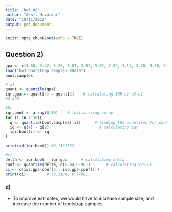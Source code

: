 ---
title: 'hw3 #2'
author: "Akhil Havaldar"
date: "10/11/2022"
output: pdf_document
---

```{r setup, include=FALSE}
knitr::opts_chunk$set(echo = TRUE)
```
## Question 2)
```{r}
gpa <- c(3.68, 3.42, 3.23, 3.87, 3.91, 3.67, 2.89, 3.14, 3.70, 3.56, 3.49, 3.02, 3.16, 3.76, 3.41)
load("hw3_bootstrap_samples.RData")
boot.samples

# a) 
quant <- quantile(gpa)
iqr.gpa <- quant[4] - quant[2]    # calculating IQR by q3-q1
#0.495 

#b) 
iqr.boot <- array(0,50)    # initializing array
for (i in 1:50){
  q <- quantile(boot.samples[,i])      # finding the quantiles for each boot sample
  iq <- q[4] - q[2]                      # calculating iqr
  iqr.boot[i] <- iq                      
}

print(sd(iqr.boot)) #0.1367592

#c) 
delta <- iqr.boot - iqr.gpa      # calculating delta
conf <- quantile(delta, c(0.04,0.96))       # calculating 92% CI
ci <- c(iqr.gpa-conf[2], iqr.gpa-conf[1])
print(ci)         # (0.3184, 0.7706)

```
### d) 
- To improve estimates, we would have to increase sample size, and increase the number of bootstrap samples. 
